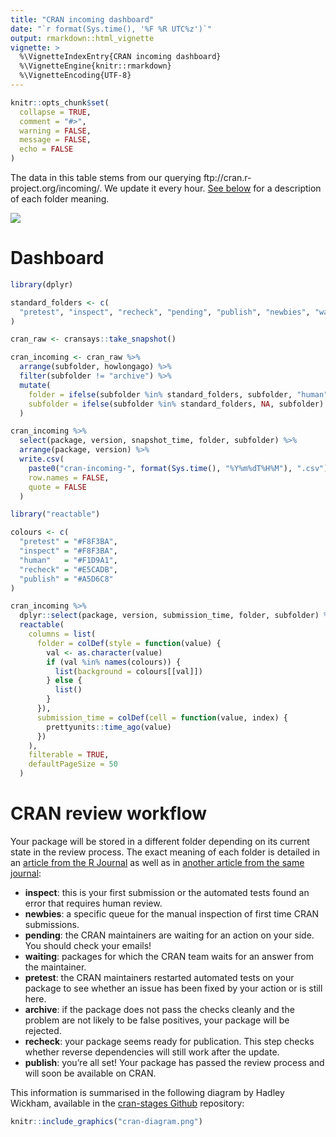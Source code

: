 ```yaml
---
title: "CRAN incoming dashboard"
date: "`r format(Sys.time(), '%F %R UTC%z')`"
output: rmarkdown::html_vignette
vignette: >
  %\VignetteIndexEntry{CRAN incoming dashboard}
  %\VignetteEngine{knitr::rmarkdown}
  %\VignetteEncoding{UTF-8}
---
```


```r
knitr::opts_chunk$set(
  collapse = TRUE,
  comment = "#>",
  warning = FALSE,
  message = FALSE,
  echo = FALSE
)
```

The data in this table stems from our querying ftp://cran.r-project.org/incoming/.
We update it every hour. [See below](#cran-review-workflow) for a description of each 
folder meaning.

<img src="https://github.com/r-hub/cransays/workflows/Render-dashboard/badge.svg" aria-hidden="true">

# Dashboard

```r
library(dplyr)

standard_folders <- c(
  "pretest", "inspect", "recheck", "pending", "publish", "newbies", "waiting"
)

cran_raw <- cransays::take_snapshot()

cran_incoming <- cran_raw %>% 
  arrange(subfolder, howlongago) %>% 
  filter(subfolder != "archive") %>% 
  mutate(
    folder = ifelse(subfolder %in% standard_folders, subfolder, "human"),
    subfolder = ifelse(subfolder %in% standard_folders, NA, subfolder)
  )

cran_incoming %>% 
  select(package, version, snapshot_time, folder, subfolder) %>% 
  arrange(package, version) %>% 
  write.csv(
    paste0("cran-incoming-", format(Sys.time(), "%Y%m%dT%H%M"), ".csv"),
    row.names = FALSE,
    quote = FALSE
  )
```

```r
library("reactable")

colours <- c(
  "pretest" = "#F8F3BA",
  "inspect" = "#F8F3BA",
  "human"   = "#F1D9A1",
  "recheck" = "#E5CADB",
  "publish" = "#A5D6C8"
)

cran_incoming %>% 
  dplyr::select(package, version, submission_time, folder, subfolder) %>% 
  reactable(
    columns = list(
      folder = colDef(style = function(value) {
        val <- as.character(value)
        if (val %in% names(colours)) {
          list(background = colours[[val]])
        } else {
          list()
        }
      }),
      submission_time = colDef(cell = function(value, index) {
        prettyunits::time_ago(value)
      })
    ),
    filterable = TRUE,
    defaultPageSize = 50
  )
```


# CRAN review workflow

Your package will be stored in a different folder depending on its current state
in the review process. The exact meaning of each folder is detailed in an 
[article from the 
R Journal](https://journal.r-project.org/archive/2018-1/cran.pdf) as well as in [another article from the same journal](https://journal.r-project.org/archive/2019-1/cran.pdf):

- **inspect**: this is your first submission or the automated tests found an 
error that requires human review.
- **newbies**: a specific queue for the manual inspection of first time CRAN submissions.
- **pending**: the CRAN maintainers are waiting for an action on your side. You 
should check your emails!
- **waiting**: packages for which the CRAN team waits for an answer from the maintainer.
- **pretest**: the CRAN maintainers restarted automated tests on your package to
see whether an issue has been fixed by your action or is still here.
- **archive**: if the package does not pass the checks cleanly and the problem
are not likely to be false positives, your package will be rejected.
- **recheck**: your package seems ready for publication. This step checks 
whether reverse dependencies will still work after the update.
- **publish**: you're all set! Your package has passed the review process and 
will soon be available on CRAN.


This information is summarised in the following diagram by Hadley Wickham,
available in the [cran-stages Github](https://github.com/edgararuiz/cran-stages)
repository:

```r
knitr::include_graphics("cran-diagram.png")
```
